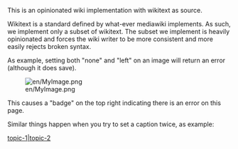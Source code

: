 This is an opinionated wiki implementation with wikitext as source.

Wikitext is a standard defined by what-ever mediawiki implements. As such, we implement only a subset of wikitext. The subset we implement is heavily opinionated and forces the wiki writer to be more consistent and more easily rejects broken syntax.

As example, setting both "none" and "left" on an image will return an error (although it does save).

[[File:en/MyImage.png|none|left]]

This causes a "badge" on the top right indicating there is an error on this page.

Similar things happen when you try to set a caption twice, as example:

[[File:en/MyImage2.png|topic-1|topic-2]]
